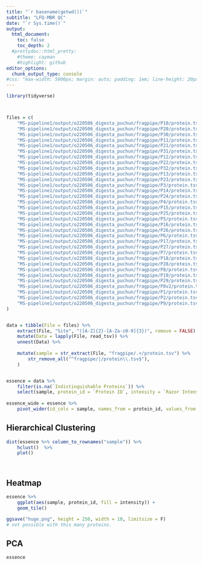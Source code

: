 ```yaml
---
title: "`r basename(getwd())`"
subtitle: "LFQ-MBR QC"
date: "`r Sys.time()`"
output:
  html_document:
    toc: false
    toc_depth: 2
  #prettydoc::html_pretty:
    #theme: cayman
    #highlight: github
editor_options: 
  chunk_output_type: console
#css: "max-width: 5000px; margin: auto; padding: 1em; line-height: 20px"
---
```



```r
library(tidyverse)



files = c(
    "MS-pipeline1/output/o220506_digesta_puchun/fragpipe/P10/protein.tsv",
    "MS-pipeline1/output/o220506_digesta_puchun/fragpipe/P20/protein.tsv",
    "MS-pipeline1/output/o220506_digesta_puchun/fragpipe/P30/protein.tsv",
    "MS-pipeline1/output/o220506_digesta_puchun/fragpipe/P11/protein.tsv",
    "MS-pipeline1/output/o220506_digesta_puchun/fragpipe/P21/protein.tsv",
    "MS-pipeline1/output/o220506_digesta_puchun/fragpipe/P31/protein.tsv",
    "MS-pipeline1/output/o220506_digesta_puchun/fragpipe/P12/protein.tsv",
    "MS-pipeline1/output/o220506_digesta_puchun/fragpipe/P22/protein.tsv",
    "MS-pipeline1/output/o220506_digesta_puchun/fragpipe/P32/protein.tsv",
    "MS-pipeline1/output/o220506_digesta_puchun/fragpipe/P13/protein.tsv",
    "MS-pipeline1/output/o220506_digesta_puchun/fragpipe/P23/protein.tsv",
    "MS-pipeline1/output/o220506_digesta_puchun/fragpipe/P3/protein.tsv",
    "MS-pipeline1/output/o220506_digesta_puchun/fragpipe/P14/protein.tsv",
    "MS-pipeline1/output/o220506_digesta_puchun/fragpipe/P24/protein.tsv",
    "MS-pipeline1/output/o220506_digesta_puchun/fragpipe/P4/protein.tsv",
    "MS-pipeline1/output/o220506_digesta_puchun/fragpipe/P15/protein.tsv",
    "MS-pipeline1/output/o220506_digesta_puchun/fragpipe/P25/protein.tsv",
    "MS-pipeline1/output/o220506_digesta_puchun/fragpipe/P5/protein.tsv",
    "MS-pipeline1/output/o220506_digesta_puchun/fragpipe/P16/protein.tsv",
    "MS-pipeline1/output/o220506_digesta_puchun/fragpipe/P26/protein.tsv",
    "MS-pipeline1/output/o220506_digesta_puchun/fragpipe/P6/protein.tsv",
    "MS-pipeline1/output/o220506_digesta_puchun/fragpipe/P17/protein.tsv",
    "MS-pipeline1/output/o220506_digesta_puchun/fragpipe/P27/protein.tsv",
    "MS-pipeline1/output/o220506_digesta_puchun/fragpipe/P7/protein.tsv",
    "MS-pipeline1/output/o220506_digesta_puchun/fragpipe/P18/protein.tsv",
    "MS-pipeline1/output/o220506_digesta_puchun/fragpipe/P28/protein.tsv",
    "MS-pipeline1/output/o220506_digesta_puchun/fragpipe/P8/protein.tsv",
    "MS-pipeline1/output/o220506_digesta_puchun/fragpipe/P19/protein.tsv",
    "MS-pipeline1/output/o220506_digesta_puchun/fragpipe/P29/protein.tsv",
    "MS-pipeline1/output/o220506_digesta_puchun/fragpipe/P8v2/protein.tsv",
    "MS-pipeline1/output/o220506_digesta_puchun/fragpipe/P1/protein.tsv",
    "MS-pipeline1/output/o220506_digesta_puchun/fragpipe/P2/protein.tsv",
    "MS-pipeline1/output/o220506_digesta_puchun/fragpipe/P9/protein.tsv"
)


data = tibble(File = files) %>%
    extract(File, "Site", "([A-Z]{2}-[A-Za-z0-9]{3})", remove = FALSE) %>%
    mutate(Data = lapply(File, read_tsv)) %>%
    unnest(Data) %>%
    
    mutate(sample = str_extract(File, "fragpipe/.+/protein.tsv") %>%
        str_remove_all("^fragpipe/|/protein\\.tsv$"),
    )


essence = data %>%
    filter(is.na(`Indistinguishable Proteins`)) %>%
    select(sample, protein_id = `Protein ID`, intensity = `Razor Intensity`) 
    
essence_wide = essence %>%
    pivot_wider(id_cols = sample, names_from = protein_id, values_from = intensity)

```

## Hierarchical Clustering
```r
dist(essence %>% column_to_rownames("sample")) %>% 
    hclust()  %>%
    plot()

    
```

## Heatmap 
```r


essence %>% 
    ggplot(aes(sample, protein_id, fill = intensity)) + 
    geom_tile()

ggsave("huge.png", height = 250, width = 10, limitsize = F)
# not possible with this many proteins.


```



## PCA

```r

essence



```




